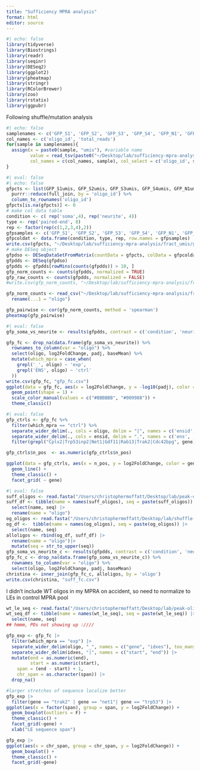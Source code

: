 ```yaml
---
title: "Sufficiency MPRA analysis"
format: html
editor: source
---
```



```r
#| echo: false
library(tidyverse)
library(Biostrings)
library(readr)
library(seqinr)
library(DESeq2)
library(ggplot2)
library(pheatmap)
library(stringr)
library(RColorBrewer)
library(zoo)
library(rstatix)
library(ggpubr)
```

Following shuffle/mutation analysis
```r
#| echo: false
samplenames <- c('GFP_S1', 'GFP_S2', 'GFP_S3', 'GFP_S4', 'GFP_N1', 'GFP_N2', 'GFP_N3', 'GFP_N4', 'FF_S1', 'FF_S2', 'FF_S3', 'FF_S4', 'FF_N1', 'FF_N2', 'FF_N3', 'FF_N4')
col_names <- c('oligo_id', 'total_reads')
for(sample in samplenames){ 
  assign(x = paste0(sample, "umis"), #variable name
         value = read_tsv(paste0("~/Desktop/lab/sufficiency-mpra-analysis/fract_umis/", sample, ".umis.txt"), #file path
         col_names = c(col_names, sample), col_select = c('oligo_id', sample))) #name columns and select
}
```

```r
#| eval: false
#| echo: false
gfpcts <- list(GFP_S1umis, GFP_S2umis, GFP_S3umis, GFP_S4umis, GFP_N1umis, GFP_N2umis, GFP_N3umis, GFP_N4umis) %>%
  purrr::reduce(full_join, by = 'oligo_id') %>%
  column_to_rownames('oligo_id')
gfpcts[is.na(gfpcts)] <- 0
# make col data table
condition <- c( rep('soma',4), rep('neurite', 4))
type <- rep('paired-end', 8)
rep <- factor(rep(c(1,2,3,4),2))
gfpsamples <- c('GFP_S1', 'GFP_S2', 'GFP_S3', 'GFP_S4', 'GFP_N1', 'GFP_N2', 'GFP_N3', 'GFP_N4')
gfpcoldat <- data.frame(condition, type, rep, row.names = gfpsamples)
write.csv(gfpcts, "~/Desktop/lab/sufficiency-mpra-analysis/fract_umis/gfp_cts.csv")
# make DESeq object
gfpdso <- DESeqDataSetFromMatrix(countData = gfpcts, colData = gfpcoldat, design = ~rep+condition)
gfpdds <- DESeq(gfpdso)
gfpdds <- gfpdds[rowMins(counts(gfpdds)) > 10, ]
gfp_norm_counts <- counts(gfpdds, normalized = TRUE)
gfp_raw_counts <- counts(gfpdds, normalized = FALSE)
#write.csv(gfp_norm_counts, "~/Desktop/lab/sufficiency-mpra-analysis/fract_umis/gfp_counts_by_rep.csv")
```

```r
gfp_norm_counts <- read_csv("~/Desktop/lab/sufficiency-mpra-analysis/fract_umis/gfp_counts_by_rep.csv") %>%
  rename(...1 = "oligo")

gfp_pairwise <- cor(gfp_norm_counts, method = 'spearman')
pheatmap(gfp_pairwise)
```
```r
#| eval: false
gfp_soma_vs_neurite <- results(gfpdds, contrast = c('condition', 'neurite', 'soma'))

gfp_fc <- drop_na(data.frame(gfp_soma_vs_neurite)) %>%
  rownames_to_column(var = "oligo") %>%
  select(oligo, log2FoldChange, padj, baseMean) %>%
  mutate(which_mpra = case_when(
    grepl('_', oligo) ~ 'exp', 
    grepl('ENS', oligo) ~ 'ctrl'
  ))
write.csv(gfp_fc, "gfp_fc.csv")
ggplot(data = gfp_fc, aes(x = log2FoldChange, y = -log10(padj), color = which_mpra)) +
  geom_point(shape = 1) +
  scale_color_manual(values = c("#BBBBBB", "#009988")) +
  theme_classic()
```

```r
#| eval: false
gfp_ctrls <- gfp_fc %>%
  filter(which_mpra == "ctrl") %>%
  separate_wider_delim(., cols = oligo, delim = "|", names = c('ensid', 'gene'), cols_remove = FALSE) %>%
  separate_wider_delim(., cols = ensid, delim = ".", names = c('ens', 'n_pos'), cols_remove = FALSE) %>%
  filter(grepl("Cplx2|Trp53inp2|Net1|Gdf11|Rab13|Trak2|Cdc42bpg", gene))

gfp_ctrls$n_pos  <- as.numeric(gfp_ctrls$n_pos)

ggplot(data = gfp_ctrls, aes(x = n_pos, y = log2FoldChange, color = gene)) +
  geom_line() +
  theme_classic() +
  facet_grid( ~ gene) 
```

```r
#| eval: false
suff_oligos <- read.fasta("/Users/christophermoffatt/Desktop/lab/peak-oligo/no_pcr_suf_oligos_uppercase.fasta", as.string = TRUE)
suff_df <- tibble(name = names(suff_oligos), seq = paste(suff_oligos)) |>
  select(name, seq) |>
  rename(name = "oligo")
og_oligos <- read.fasta("/Users/christophermoffatt/Desktop/lab/shuffle-mutation-mpra/ogoligos.fasta", as.string = TRUE)
og_df <-  tibble(name = names(og_oligos), seq = paste(og_oligos)) |>
  select(name, seq)
alloligos <- rbind(og_df, suff_df) |>
  rename(name = "oligo")|>
  mutate(seq = str_to_upper(seq))
gfp_soma_vs_neurite_c <- results(gfpdds, contrast = c('condition', 'neurite', 'soma'))
gfp_fc_c <- drop_na(data.frame(gfp_soma_vs_neurite_c)) %>%
  rownames_to_column(var = "oligo") %>%
  select(oligo, log2FoldChange, padj, baseMean)
christina <- inner_join(gfp_fc_c, alloligos, by = 'oligo')
write.csv(christina, "suff_fc.csv")
```
I didn't include WT oligos in my MPRA on accident, so need to normalize to LEs in control MPRA pool
```r
wt_le_seq <- read.fasta("/Users/christophermoffatt/Desktop/lab/peak-oligo/LE_seqs.fasta", as.string = TRUE)
wt_seq_df <- tibble(name = names(wt_le_seq), seq = paste(wt_le_seq)) |>
  select(name, seq)
## hmmm, POs not showing up :////
```

```r
gfp_exp <- gfp_fc |>
  filter(which_mpra == "exp") |>
  separate_wider_delim(oligo, "_", names = c("gene", "idxes"), too_many = "merge", cols_remove = FALSE) |>
  separate_wider_delim(idxes, "|", names = c("start", "end")) |>
  mutate(end = as.numeric(end),
         start = as.numeric(start),
    span = (end - start) + 1,
    chr_span = as.character(span)) |>
  drop_na()

#larger stretches of sequence localize better
gfp_exp |>
  filter(gene == "trak2" | gene == "net1"| gene == "trp53") |>
ggplot(aes(x = factor(span), group = span, y = log2FoldChange)) +
  geom_boxplot(outliers = F) +
  theme_classic() +
  facet_grid(~gene) +
  xlab("LE sequence span")
```

```r
gfp_exp |>
ggplot(aes(x = chr_span, group = chr_span, y = log2FoldChange)) +
  geom_boxplot() +
  theme_classic() +
  facet_grid(~gene)

```

